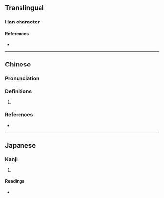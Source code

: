 {{character info/new}}
==Translingual==

===Han character===
{{Han char|rn=102|rad=田|as=03|sn=8|four=|canj=LLPI|ids=⿰申勺}}

====References====
* {{Han ref|kx=0759.200|dkj=21751|hdz=42530.120|uh=7543|ud=30019}}

----

==Chinese==
{{zh-forms}}

===Pronunciation===
{{zh-pron
|m=xún
|cat=
}}

===Definitions===
{{zh-hanzi}}

# {{rfdef|zh}}

===References===
* {{R:twedu|C07731}}

----

==Japanese==

===Kanji===
{{ja-kanji|grade=|rs=田03}}

# {{rfdef|ja|sort=田03}}

====Readings====
* {{ja-readings|on=[[しゅん]] (shun)|kun=[[いいつけ]] (iitsuke)|nanori=}}
